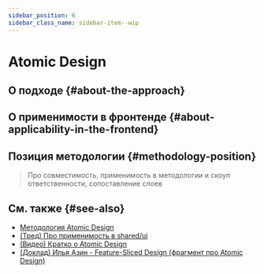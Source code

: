 ```yaml
---
sidebar_position: 6
sidebar_class_name: sidebar-item--wip
---
```



# Atomic Design

<WIP ticket="204" />

## О подходе {#about-the-approach}

## О применимости в фронтенде {#about-applicability-in-the-frontend}

## Позиция методологии {#methodology-position}

> Про совместимость, применимость в методологии и скоуп ответственности, сопоставление слоев

## См. также {#see-also}

- [Методология Atomic Design](https://atomicdesign.bradfrost.com/table-of-contents/)
- [(Тред) Про применимость в shared/ui](https://t.me/feature_sliced/1653)
- [(Видео) Кратко о Atomic Design](https://youtu.be/Yi-A20x2dcA)
- [(Доклад) Илья Азин - Feature-Sliced Design (фрагмент про Atomic Design)](https://youtu.be/SnzPAr_FJ7w?t=587)
